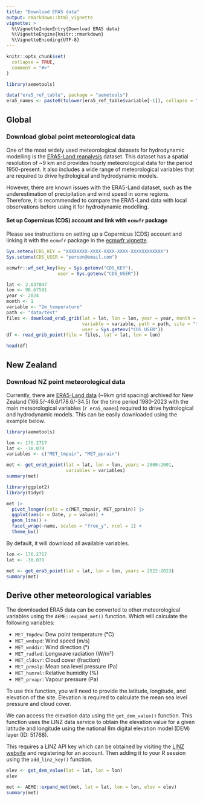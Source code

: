 ```yaml
---
title: "Download ERA5 data"
output: rmarkdown::html_vignette
vignette: >
  %\VignetteIndexEntry{Download ERA5 data}
  %\VignetteEngine{knitr::rmarkdown}
  %\VignetteEncoding{UTF-8}
---
```


```r
knitr::opts_chunk$set(
  collapse = TRUE,
  comment = "#>"
)
```

```r
library(aemetools)

data("era5_ref_table", package = "aemetools")
era5_names <- paste0(tolower(era5_ref_table$variable[-1]), collapse = ", ")

```

## Global

### Download global point meteorological data

One of the most widely used meteorological datasets for hydrodynamic modelling
is the [ERA5-Land reanalysis](https://cds.climate.copernicus.eu/datasets/reanalysis-era5-land?tab=overview)
dataset. This dataset has a spatial resolution of \~9 km and provides hourly
meteorological data for the period 1950-present. It also includes a wide range
of meteorological variables that are required to drive hydrological and
hydrodynamic models.

However, there are known issues with the ERA5-Land dataset, such as the
underestimation of precipitation and wind speed in some regions. Therefore, it
is recommended to compare the ERA5-Land data with local observations before
using it for hydrodynamic modelling.

#### Set up Copernicus (CDS) account and link with `ecmwfr` package

Please see instructions on setting up a Copernicus (CDS) account and linking it
with the `ecmwfr` package in the [ecmwfr vignette](https://bluegreen-labs.github.io/ecmwfr/#use).

```r
Sys.setenv(CDS_KEY = "XXXXXXXX-XXXX-XXXX-XXXX-XXXXXXXXXXXX")
Sys.setenv(CDS_USER = "person@email.com")
```

```r
ecmwfr::wf_set_key(key = Sys.getenv("CDS_KEY"),
                   user = Sys.getenv("CDS_USER"))
```

```r
lat <- 2.637047
lon <- 98.67591
year <- 2024
month <- 1
variable <- "2m_temperature"
path <- "data/test"
files <- download_era5_grib(lat = lat, lon = lon, year = year, month = month,
                            variable = variable, path = path, site = "toba",
                            user = Sys.getenv("CDS_USER"))
df <- read_grib_point(file = files, lat = lat, lon = lon)
```

```r
head(df)
```



## New Zealand

### Download NZ point meteorological data

Currently, there are 
[ERA5-Land data](https://cds.climate.copernicus.eu/datasets/reanalysis-era5-land?tab=overview) 
(\~9km grid spacing) archived for New Zealand (166.5/-46.6/178.6/-34.5)
for the time period 1980-2023 with the main meteorological variables
(`r era5_names`) required to drive hydrological and hydrodynamic models. This
can be easily downloaded using the example below. 

```r
library(aemetools)
```

```r
lon <- 176.2717
lat <- -38.079
variables <- c("MET_tmpair", "MET_pprain")

met <- get_era5_point(lat = lat, lon = lon, years = 2000:2001,
                      variables = variables)
summary(met)
```

```r

library(ggplot2)
library(tidyr)

met |> 
  pivot_longer(cols = c(MET_tmpair, MET_pprain)) |> 
  ggplot(aes(x = Date, y = value)) +
  geom_line() +
  facet_wrap(~name, scales = "free_y", ncol = 1) +
  theme_bw()

```

By default, it will download all available variables.

```r
lon <- 176.2717
lat <- -38.079

met <- get_era5_point(lat = lat, lon = lon, years = 2022:2023)
summary(met)
```

## Derive other meteorological variables

The downloaded ERA5 data can be converted to other meteorological variables
using the `AEME::expand_met()` function. Which will calculate the following
variables:

- `MET_tmpdew`: Dew point temperature (°C)
- `MET_wndspd`: Wind speed (m/s) 
- `MET_wnddir`: Wind direction (°)
- `MET_radlwd`: Longwave radiation (W/m²)
- `MET_cldcvr`: Cloud cover (fraction)
- `MET_prmslp`: Mean sea level pressure (Pa)
- `MET_humrel`: Relative humidity (%)
- `MET_prvapr`: Vapour pressure (Pa)

To use this function, you will need to provide the latitude, longitude, and
elevation of the site. Elevation is required to calculate the mean sea level
pressure and cloud cover. 

We can access the elevation data using the `get_dem_value()` function. This 
function uses the LINZ data service to obtain the elevation value for a
given latitude and longitude using the national 8m digital elevation model (DEM)
layer (ID: 51768).

This requires a LINZ API key which can be obtained by visiting the
[LINZ website](https://data.linz.govt.nz/layer/51768-nz-8m-digital-elevation-model-2012/) 
and registering for an account. Then adding it to your R session using the
`add_linz_key()` function.

```r

elev <- get_dem_value(lat = lat, lon = lon)
elev

```


 




```r
met <- AEME::expand_met(met, lat = lat, lon = lon, elev = elev)
summary(met)

```
